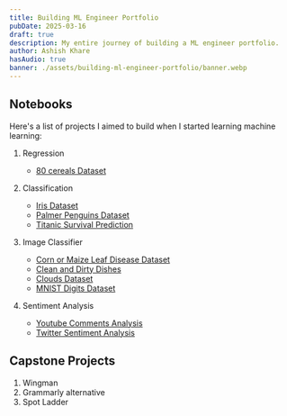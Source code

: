 ```yaml
---
title: Building ML Engineer Portfolio
pubDate: 2025-03-16
draft: true
description: My entire journey of building a ML engineer portfolio.
author: Ashish Khare
hasAudio: true
banner: ./assets/building-ml-engineer-portfolio/banner.webp
---
```


## Notebooks

Here's a list of projects I aimed to build when I started learning machine learning:

1. Regression

   - [80 cereals Dataset](https://www.kaggle.com/code/ashishk1331/80-cereals)

1. Classification

   - [Iris Dataset](https://www.kaggle.com/code/ashishk1331/iris-dataset)
   - [Palmer Penguins Dataset](https://www.kaggle.com/code/ashishk1331/palmer-penguins)
   - [Titanic Survival Prediction](https://www.kaggle.com/code/ashishk1331/titanic-disaster)

1. Image Classifier

   - [Corn or Maize Leaf Disease Dataset](https://www.kaggle.com/code/ashishk1331/corn-or-maize-leaf-disease-dataset)
   - [Clean and Dirty Dishes](https://www.kaggle.com/code/ashishk1331/clean-and-dirty-dishes)
   - [Clouds Dataset](https://www.kaggle.com/code/ashishk1331/clouds-nn)
   - [MNIST Digits Dataset](https://www.kaggle.com/code/ashishk1331/mnist-dataset)

1. Sentiment Analysis

   - [Youtube Comments Analysis](https://www.kaggle.com/code/ashishk1331/youtube-comments-analysis-nn)
   - [Twitter Sentiment Analysis](https://www.kaggle.com/code/ashishk1331/twitter-sentiment-analysis)

## Capstone Projects

1. Wingman
2. Grammarly alternative
3. Spot Ladder
